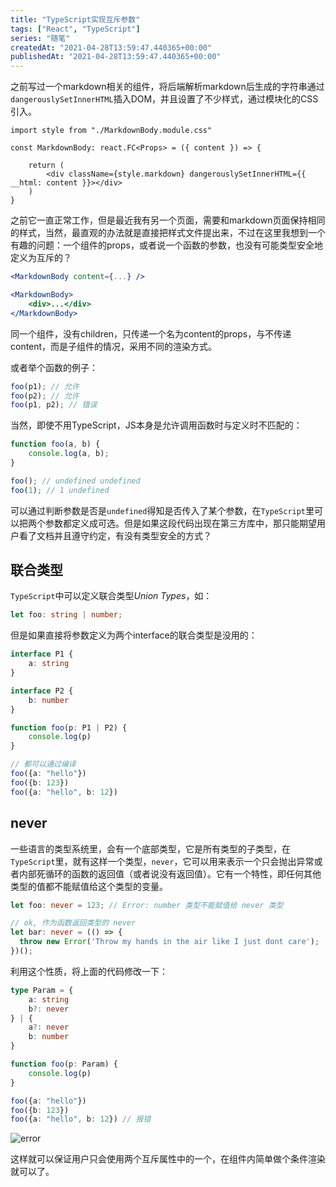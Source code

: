 ```yaml
---
title: "TypeScript实现互斥参数"
tags: ["React", "TypeScript"]
series: "随笔"
createdAt: "2021-04-28T13:59:47.440365+00:00"
publishedAt: "2021-04-28T13:59:47.440365+00:00"
---
```


之前写过一个markdown相关的组件，将后端解析markdown后生成的字符串通过`dangerouslySetInnerHTML`插入DOM，并且设置了不少样式，通过模块化的CSS引入。

```tsx
import style from "./MarkdownBody.module.css"

const MarkdownBody: react.FC<Props> = ({ content }) => {

	return (
		<div className={style.markdown} dangerouslySetInnerHTML={{ __html: content }}></div>
	)
}
```

之前它一直正常工作，但是最近我有另一个页面，需要和markdown页面保持相同的样式，当然，最直观的办法就是直接把样式文件提出来，不过在这里我想到一个有趣的问题：一个组件的props，或者说一个函数的参数，也没有可能类型安全地定义为互斥的？

```jsx
<MarkdownBody content={...} />

<MarkdownBody>
    <div>...</div>
</MarkdownBody>
```

同一个组件，没有children，只传递一个名为content的props，与不传递content，而是子组件的情况，采用不同的渲染方式。

或者举个函数的例子：

```typescript
foo(p1); // 允许
foo(p2); // 允许
foo(p1, p2); // 错误
```

当然，即使不用TypeScript，JS本身是允许调用函数时与定义时不匹配的：

```javascript
function foo(a, b) {
    console.log(a, b);
}

foo(); // undefined undefined
foo(1); // 1 undefined
```

可以通过判断参数是否是`undefined`得知是否传入了某个参数，在`TypeScript`里可以把两个参数都定义成可选。但是如果这段代码出现在第三方库中，那只能期望用户看了文档并且遵守约定，有没有类型安全的方式？

## 联合类型

`TypeScript`中可以定义联合类型*Union Types*，如：

```typescript
let foo: string | number;
```

但是如果直接将参数定义为两个interface的联合类型是没用的：

```typescript
interface P1 {
    a: string
}

interface P2 {
    b: number
}

function foo(p: P1 | P2) {
    console.log(p)
}

// 都可以通过编译
foo({a: "hello"})
foo({b: 123})
foo({a: "hello", b: 12})
```

## never

一些语言的类型系统里，会有一个底部类型，它是所有类型的子类型，在`TypeScript`里，就有这样一个类型，`never`，它可以用来表示一个只会抛出异常或者内部死循环的函数的返回值（或者说没有返回值）。它有一个特性，即任何其他类型的值都不能赋值给这个类型的变量。

```typescript
let foo: never = 123; // Error: number 类型不能赋值给 never 类型

// ok, 作为函数返回类型的 never
let bar: never = (() => {
  throw new Error('Throw my hands in the air like I just dont care');
})();
```

利用这个性质，将上面的代码修改一下：

```typescript
type Param = {
    a: string
    b?: never
} | {
    a?: never
    b: number
}

function foo(p: Param) {
    console.log(p)
}

foo({a: "hello"})
foo({b: 123})
foo({a: "hello", b: 12}) // 报错
```

![error](https://i.loli.net/2021/04/28/etzSwlqQ13b7ka9.png)

这样就可以保证用户只会使用两个互斥属性中的一个，在组件内简单做个条件渲染就可以了。
